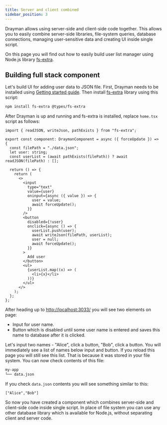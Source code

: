 ```yaml
---
title: Server and client combined
sidebar_position: 3
---
```


Drayman allows using server-side and client-side code together. This allows you to easily combine server-side libraries, file-system queries, database connections, managing user-sensitive data and creating UI inside single script.

On this page you will find out how to easily build user list manager using Node.js library [fs-extra](https://github.com/jprichardson/node-fs-extra).

## Building full stack component

Let's build UI for adding user data to JSON file. First, Drayman needs to be installed using [Getting started guide](./getting-started). Then install [fs-extra](https://github.com/jprichardson/node-fs-extra) library using this script:

```bash
npm install fs-extra @types/fs-extra
```

After Drayman is up and running and fs-extra is installed, replace `home.tsx` script as follows:

```tsx title="src/components/home.tsx"
import { readJSON, writeJson, pathExists } from "fs-extra";

export const component: DraymanComponent = async ({ forceUpdate }) => {
  const filePath = "./data.json";
  let user: string;
  const userList = (await pathExists(filePath)) ? await readJSON(filePath) : [];

  return () => {
    return (
      <>
        <input
          type="text"
          value={user}
          oninput={async ({ value }) => {
            user = value;
            await forceUpdate();
          }}
        />
        <button
          disabled={!user}
          onclick={async () => {
            userList.push(user);
            await writeJson(filePath, userList);
            user = null;
            await forceUpdate();
          }}
        >
          Add user
        </button>
        <ul>
          {userList.map((x) => (
            <li>{x}</li>
          ))}
        </ul>
      </>
    );
  };
};
```

After heading up to [http://localhost:3033/](http://localhost:3033/) you will see two elements on page:

- Input for user name.
- Button which is disabled until some user name is entered and saves this name to database after it is clicked.

Let's input two names - "Alice", click a button, "Bob", click a button. You will immediately see a list of names below input and button. If you reload this page you will still see this list. That is because it was stored in your file system. You can now check contents of this file:

```bash
my-app
└── data.json
```

If you check `data.json` contents you will see something similar to this:

```text title="data.json"
["Alice","Bob"]
```

So now you have created a component which combines server-side and client-side code inside single script. In place of file system you can use any other database library which is available for Node.js, without separating client and server code.
